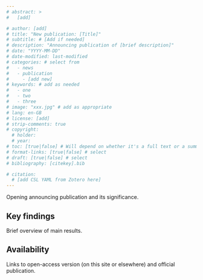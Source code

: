 ```yaml
---
# abstract: >
#   [add]

# author: [add]
# title: "New publication: [Title]"
# subtitle: # [Add if needed] 
# description: "Announcing publication of [brief description]"
# date: "YYYY-MM-DD"
# date-modified: last-modified
# categories: # select from
# 	- news
#   - publication
#	  - [add new]
# keywords: # add as needed
#   - one
#   - two
#   - three
# image: "xxx.jpg" # add as appropriate
# lang: en-GB
# license: [add]
# strip-comments: true
# copyright:
  # holder: 
  # year: 
# toc: [true|false] # Will depend on whether it's a full text or a summary.
# format-links: [true|false] # select 
# draft: [true|false] # select
# bibliography: [citekey].bib

# citation:
  # [add CSL YAML from Zotero here]
---
```


Opening announcing publication and its significance.

## Key findings

Brief overview of main results.

## Availability

Links to open-access version (on this site or elsewhere) and official publication.